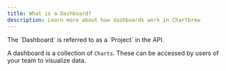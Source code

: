 ```yaml
---
title: What is a Dashboard?
description: Learn more about how dashboards work in Chartbrew
---
```


<Note>
The `Dashboard` is referred to as a `Project` in the API.
</Note>

A dashboard is a collection of `Charts`. These can be accessed by users of your team to visualize data.
